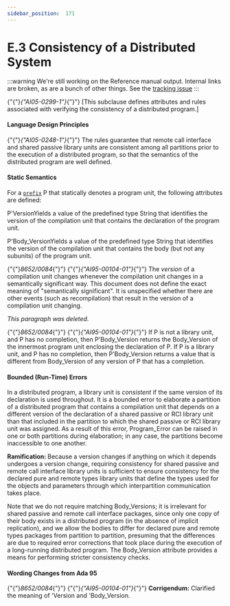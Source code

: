 ---
sidebar_position:  171
---

# E.3  Consistency of a Distributed System

:::warning
We're still working on the Reference manual output.  Internal links are broken,
as are a bunch of other things.
See the [tracking issue](https://github.com/ada-lang-io/ada-lang-io/issues/20)
:::


<p>{"{"}<em>{"AI05-0299-1"}</em>{"}"} [This subclause defines attributes and rules associated with verifying the consistency of a distributed program.] </p>

#### Language Design Principles

<p>{"{"}<em>{"AI05-0248-1"}</em>{"}"} The rules guarantee that remote call interface and shared passive library units are consistent among all partitions prior to the execution of a distributed program, so that the semantics of the distributed program are well defined.</p>

#### Static Semantics

<p>For a <code><a href="./AA-4.1#S0093">prefix</a></code> P that statically denotes a program unit, the following attributes are defined: </p>
<p>P'VersionYields a value of the predefined type String that identifies the version of the compilation unit that contains the declaration of the program unit.</p>
<p>P'Body_VersionYields a value of the predefined type String that identifies the version of the compilation unit that contains the body (but not any subunits) of the program unit. </p>
<p>{"{"}<em>8652/0084</em>{"}"} {"{"}<em>{"AI95-00104-01"}</em>{"}"} The <em>version</em> of a compilation unit changes whenever the compilation unit changes in a semantically significant way. This document does not define the exact meaning of "semantically significant". It is unspecified whether there are other events (such as recompilation) that result in the version of a compilation unit changing. </p>
<p><em>This paragraph was deleted.</em></p>
<p>{"{"}<em>8652/0084</em>{"}"} {"{"}<em>{"AI95-00104-01"}</em>{"}"} If P is not a library unit, and P has no completion, then P'Body_Version returns the Body_Version of the innermost program unit enclosing the declaration of P. If P is a library unit, and P has no completion, then P'Body_Version returns a value that is different from Body_Version of any version of P that has a completion. </p>

#### Bounded (Run-Time) Errors

<p>In a distributed program, a library unit is <em>consistent</em> if the same version of its declaration is used throughout. It is a bounded error to elaborate a partition of a distributed program that contains a compilation unit that depends on a different version of the declaration of a shared passive or RCI library unit than that included in the partition to which the shared passive or RCI library unit was assigned. As a result of this error, Program_Error can be raised in one or both partitions during elaboration; in any case, the partitions become inaccessible to one another. </p>
<p><strong>Ramification: </strong>Because a version changes if anything on which it depends undergoes a version change, requiring consistency for shared passive and remote call interface library units is sufficient to ensure consistency for the declared pure and remote types library units that define the types used for the objects and parameters through which interpartition communication takes place.</p>
<p>Note that we do not require matching Body_Versions; it is irrelevant for shared passive and remote call interface packages, since only one copy of their body exists in a distributed program (in the absence of implicit replication), and we allow the bodies to differ for declared pure and remote types packages from partition to partition, presuming that the differences are due to required error corrections that took place during the execution of a long-running distributed program. The Body_Version attribute provides a means for performing stricter consistency checks. </p>

#### Wording Changes from Ada 95

<p>{"{"}<em>8652/0084</em>{"}"} {"{"}<em>{"AI95-00104-01"}</em>{"}"} <strong>Corrigendum:</strong> Clarified the meaning of 'Version and 'Body_Version. </p>

